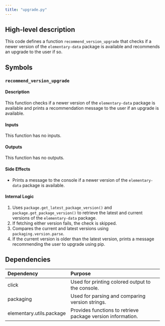 ```yaml
---
title: "upgrade.py"
---
```


## High-level description
This code defines a function `recommend_version_upgrade` that checks if a newer version of the `elementary-data` package is available and recommends an upgrade to the user if so.

## Symbols
### `recommend_version_upgrade`
#### Description
This function checks if a newer version of the `elementary-data` package is available and prints a recommendation message to the user if an upgrade is available.

#### Inputs
This function has no inputs.

#### Outputs
This function has no outputs.

#### Side Effects
- Prints a message to the console if a newer version of the `elementary-data` package is available.

#### Internal Logic
1. Uses `package.get_latest_package_version()` and `package.get_package_version()` to retrieve the latest and current versions of the `elementary-data` package.
2. If fetching either version fails, the check is skipped.
3. Compares the current and latest versions using `packaging.version.parse`.
4. If the current version is older than the latest version, prints a message recommending the user to upgrade using pip.

## Dependencies
| Dependency | Purpose |
|:-----------|:--------|
| click | Used for printing colored output to the console. |
| packaging | Used for parsing and comparing version strings. |
| elementary.utils.package | Provides functions to retrieve package version information. |
